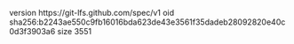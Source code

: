 version https://git-lfs.github.com/spec/v1
oid sha256:b2243ae550c9fb16016bda623de43e3561f35dadeb28092820e40c0d3f3903a6
size 3551
